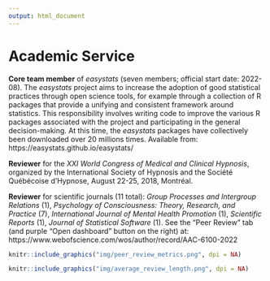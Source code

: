 ```yaml
---
output: html_document
---
```


\scriptsize
\setlength{\parindent}{-0.2in}
\setlength{\leftskip}{0.2in}
\setlength{\parskip}{8pt}

# Academic Service
\footnotesize

**Core team member** of *easystats* (seven members; official start date: 2022-08). The *easystats* project aims to increase the adoption of good statistical practices through open science tools, for example through a collection of R packages that provide a unifying and consistent framework around statistics. This responsibility involves writing code to improve the various R packages associated with the project and participating in the general decision-making. At this time, the *easystats* packages have collectively been downloaded over 20 millions times. Available from: https://easystats.github.io/easystats/

**Reviewer** for the *XXI World Congress of Medical and Clinical Hypnosis*, organized by the International Society of Hypnosis and the Société Québécoise d'Hypnose, August 22-25, 2018, Montréal.

**Reviewer** for scientific journals (11 total): *Group Processes and Intergroup Relations* (1), *Psychology of Consciousness: Theory, Research, and Practice* (7), *International Journal of Mental Health Promotion* (1), *Scientific Reports* (1), *Journal of Statistical Software* (1). See the "Peer Review" tab (and purple "Open dashboard" button on the right) at: https://www.webofscience.com/wos/author/record/AAC-6100-2022

```r
knitr::include_graphics("img/peer_review_metrics.png", dpi = NA)
```

```r
knitr::include_graphics("img/average_review_length.png", dpi = NA)
```
